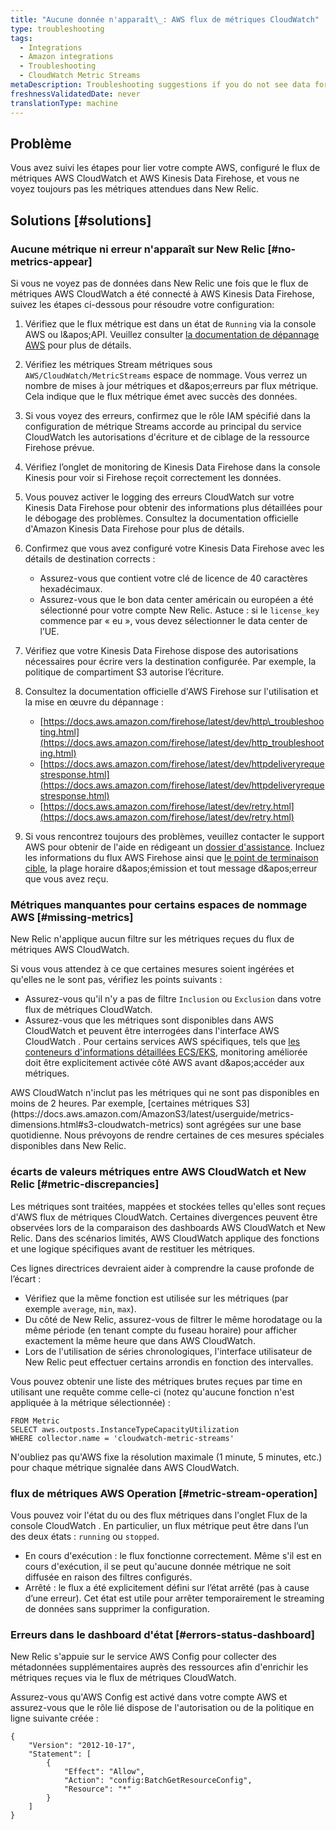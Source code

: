```yaml
---
title: "Aucune donnée n'apparaît\_: AWS flux de métriques CloudWatch"
type: troubleshooting
tags:
  - Integrations
  - Amazon integrations
  - Troubleshooting
  - CloudWatch Metric Streams
metaDescription: Troubleshooting suggestions if you do not see data for your AWS CloudWatch Metric Streams integration in the New Relic infrastructure UI.
freshnessValidatedDate: never
translationType: machine
---
```


## Problème

Vous avez suivi les étapes pour lier votre compte AWS, configuré le flux de métriques AWS CloudWatch et AWS Kinesis Data Firehose, et vous ne voyez toujours pas les métriques attendues dans New Relic.

## Solutions [#solutions]

### Aucune métrique ni erreur n&apos;apparaît sur New Relic [#no-metrics-appear]

Si vous ne voyez pas de données dans New Relic une fois que le flux de métriques AWS CloudWatch a été connecté à AWS Kinesis Data Firehose, suivez les étapes ci-dessous pour résoudre votre configuration:

1. Vérifiez que le flux métrique est dans un état de `Running` via la console AWS ou l&amp;apos;API. Veuillez consulter [la documentation de dépannage AWS](https://docs.aws.amazon.com/AmazonCloudWatch/latest/monitoring/CloudWatch-metric-streams-troubleshoot.html) pour plus de détails.

2. Vérifiez les métriques Stream métriques sous `AWS/CloudWatch/MetricStreams` espace de nommage. Vous verrez un nombre de mises à jour métriques et d&amp;apos;erreurs par flux métrique. Cela indique que le flux métrique émet avec succès des données.

3. Si vous voyez des erreurs, confirmez que le rôle IAM spécifié dans la configuration de métrique Streams accorde au principal du service CloudWatch les autorisations d&apos;écriture et de ciblage de la ressource Firehose prévue.

4. Vérifiez l’onglet de monitoring de Kinesis Data Firehose dans la console Kinesis pour voir si Firehose reçoit correctement les données.

5. Vous pouvez activer le logging des erreurs CloudWatch sur votre Kinesis Data Firehose pour obtenir des informations plus détaillées pour le débogage des problèmes. Consultez la documentation officielle d&apos;Amazon Kinesis Data Firehose pour plus de détails.

6. Confirmez que vous avez configuré votre Kinesis Data Firehose avec les détails de destination corrects :

   * Assurez-vous que <InlinePopover type="licenseKey" />contient votre clé de licence de 40 caractères hexadécimaux.
   * Assurez-vous que le bon data center américain ou européen a été sélectionné pour votre compte New Relic. Astuce : si le `license_key` commence par « eu », vous devez sélectionner le data center de l’UE.

7. Vérifiez que votre Kinesis Data Firehose dispose des autorisations nécessaires pour écrire vers la destination configurée. Par exemple, la politique de compartiment S3 autorise l’écriture.

8. Consultez la documentation officielle d&apos;AWS Firehose sur l&apos;utilisation et la mise en œuvre du dépannage :

   * [https://docs.aws.amazon.com/firehose/latest/dev/http\_troubleshooting.html](https://docs.aws.amazon.com/firehose/latest/dev/http_troubleshooting.html)
   * [https://docs.aws.amazon.com/firehose/latest/dev/httpdeliveryrequestresponse.html](https://docs.aws.amazon.com/firehose/latest/dev/httpdeliveryrequestresponse.html)
   * [https://docs.aws.amazon.com/firehose/latest/dev/retry.html](https://docs.aws.amazon.com/firehose/latest/dev/retry.html)

9. Si vous rencontrez toujours des problèmes, veuillez contacter le support AWS pour obtenir de l&apos;aide en rédigeant un [dossier d&apos;assistance](https://docs.aws.amazon.com/awssupport/latest/user/case-management.html). Incluez les informations du flux AWS Firehose ainsi que [le point de terminaison cible](/docs/infrastructure/amazon-integrations/connect/cloudwatch-metric-streams/aws-metric-stream-setup#manual-setup), la plage horaire d&amp;apos;émission et tout message d&amp;apos;erreur que vous avez reçu.

### Métriques manquantes pour certains espaces de nommage AWS [#missing-metrics]

New Relic n&apos;applique aucun filtre sur les métriques reçues du flux de métriques AWS CloudWatch.

Si vous vous attendez à ce que certaines mesures soient ingérées et qu&apos;elles ne le sont pas, vérifiez les points suivants :

* Assurez-vous qu&apos;il n&apos;y a pas de filtre `Inclusion` ou `Exclusion` dans votre flux de métriques CloudWatch.
* Assurez-vous que les métriques sont disponibles dans AWS CloudWatch et peuvent être interrogées dans l&apos;interface AWS CloudWatch . Pour certains services AWS spécifiques, tels que [les conteneurs d&apos;informations détaillées ECS/EKS](https://docs.aws.amazon.com/AmazonCloudWatch/latest/monitoring/deploy-container-insights.html), monitoring améliorée doit être explicitement activée côté AWS avant d&amp;apos;accéder aux métriques.

<Callout variant="important">
  AWS CloudWatch n&apos;inclut pas les métriques qui ne sont pas disponibles en moins de 2 heures. Par exemple, [certaines métriques S3](https://docs.aws.amazon.com/AmazonS3/latest/userguide/metrics-dimensions.html#s3-cloudwatch-metrics) sont agrégées sur une base quotidienne. Nous prévoyons de rendre certaines de ces mesures spéciales disponibles dans New Relic.
</Callout>

### écarts de valeurs métriques entre AWS CloudWatch et New Relic [#metric-discrepancies]

Les métriques sont traitées, mappées et stockées telles qu&apos;elles sont reçues d&apos;AWS flux de métriques CloudWatch. Certaines divergences peuvent être observées lors de la comparaison des dashboards AWS CloudWatch et New Relic. Dans des scénarios limités, AWS CloudWatch applique des fonctions et une logique spécifiques avant de restituer les métriques.

Ces lignes directrices devraient aider à comprendre la cause profonde de l’écart :

* Vérifiez que la même fonction est utilisée sur les métriques (par exemple `average`, `min`, `max`).
* Du côté de New Relic, assurez-vous de filtrer le même horodatage ou la même période (en tenant compte du fuseau horaire) pour afficher exactement la même heure que dans AWS CloudWatch.
* Lors de l&apos;utilisation de séries chronologiques, l&apos;interface utilisateur de New Relic peut effectuer certains arrondis en fonction des intervalles.

Vous pouvez obtenir une liste des métriques brutes reçues par time en utilisant une requête comme celle-ci (notez qu&apos;aucune fonction n&apos;est appliquée à la métrique sélectionnée) :

```
FROM Metric
SELECT aws.outposts.InstanceTypeCapacityUtilization
WHERE collector.name = 'cloudwatch-metric-streams'
```

N&apos;oubliez pas qu&apos;AWS fixe la résolution maximale (1 minute, 5 minutes, etc.) pour chaque métrique signalée dans AWS CloudWatch.

### flux de métriques AWS Operation [#metric-stream-operation]

Vous pouvez voir l&apos;état du ou des flux métriques dans l&apos;onglet Flux de la console CloudWatch . En particulier, un flux métrique peut être dans l’un des deux états : `running` ou `stopped`.

* En cours d&apos;exécution : le flux fonctionne correctement. Même s&apos;il est en cours d&apos;exécution, il se peut qu&apos;aucune donnée métrique ne soit diffusée en raison des filtres configurés.
* Arrêté : le flux a été explicitement défini sur l’état arrêté (pas à cause d’une erreur). Cet état est utile pour arrêter temporairement le streaming de données sans supprimer la configuration.

### Erreurs dans le dashboard d&apos;état [#errors-status-dashboard]

New Relic s&apos;appuie sur le service AWS Config pour collecter des métadonnées supplémentaires auprès des ressources afin d&apos;enrichir les métriques reçues via le flux de métriques CloudWatch.

Assurez-vous qu&apos;AWS Config est activé dans votre compte AWS et assurez-vous que le rôle lié dispose de l&apos;autorisation ou de la politique en ligne suivante créée :

```
{
    "Version": "2012-10-17",
    "Statement": [
        {
            "Effect": "Allow",
            "Action": "config:BatchGetResourceConfig",
            "Resource": "*"
        }
    ]
}
```